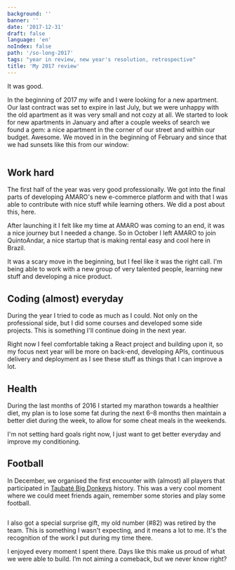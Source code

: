 ```yaml
---
background: ''
banner: ''
date: '2017-12-31'
draft: false
language: 'en'
noIndex: false
path: '/so-long-2017'
tags: "year in review, new year's resolution, retrospective"
title: 'My 2017 review'
---
```



It was good.

In the beginning of 2017 my wife and I were looking for a new apartment. Our last contract was set to expire in last July, but we were unhappy with the old apartment as it was very small and not cozy at all. We started to look for new apartments in January and after a couple weeks of search we found a gem: a nice apartment in the corner of our street and within our budget. Awesome. We moved in in the beginning of February and since that we had sunsets like this from our window:

<Image image="sunsetAptoGirassois" />

## Work hard

The first half of the year was very good professionally. We got into the final parts of developing AMARO's new e-commerce platform and with that I was able to contribute with nice stuff while learning others. We did a post about this, here.

After launching it I felt like my time at AMARO was coming to an end, it was a nice journey but I needed a change. So in October I left AMARO to join QuintoAndar, a nice startup that is making rental easy and cool here in Brazil.

It was a scary move in the beginning, but I feel like it was the right call. I'm being able to work with a new group of very talented people, learning new stuff and developing a nice product.

## Coding (almost) everyday

During the year I tried to code as much as I could. Not only on the professional side, but I did some courses and developed some side projects. This is something I'll continue doing in the next year.

Right now I feel comfortable taking a React project and building upon it, so my focus next year will be more on back-end, developing APIs, continuous delivery and deployment as I see these stuff as things that I can improve a lot.

## Health

During the last months of 2016 I started my marathon towards a healthier diet, my plan is to lose some fat during the next 6–8 months then maintain a better diet during the week, to allow for some cheat meals in the weekends.

I'm not setting hard goals right now, I just want to get better everyday and improve my conditioning.

## Football

In December, we organised the first encounter with (almost) all players that participated in [Taubaté Big Donkeys](https://www.facebook.com/bigdonkeys/) history. This was a very cool moment where we could meet friends again, remember some stories and play some football.

<Image image="despedidaBigDonkeys" />

I also got a special surprise gift, my old number (#82) was retired by the team. This is something I wasn't expecting, and it means a lot to me. It's the recognition of the work I put during my time there.

I enjoyed every moment I spent there. Days like this make us proud of what we were able to build. I’m not aiming a comeback, but we never know right?
